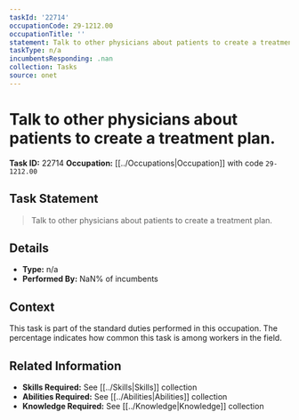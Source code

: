 ```yaml
---
taskId: '22714'
occupationCode: 29-1212.00
occupationTitle: ''
statement: Talk to other physicians about patients to create a treatment plan.
taskType: n/a
incumbentsResponding: .nan
collection: Tasks
source: onet
---
```

# Talk to other physicians about patients to create a treatment plan.

**Task ID:** 22714
**Occupation:** [[../Occupations|Occupation]] with code `29-1212.00`

## Task Statement

> Talk to other physicians about patients to create a treatment plan.

## Details

- **Type:** n/a
- **Performed By:** NaN% of incumbents

## Context

This task is part of the standard duties performed in this occupation. The percentage indicates how common this task is among workers in the field.

## Related Information

- **Skills Required:** See [[../Skills|Skills]] collection
- **Abilities Required:** See [[../Abilities|Abilities]] collection
- **Knowledge Required:** See [[../Knowledge|Knowledge]] collection
